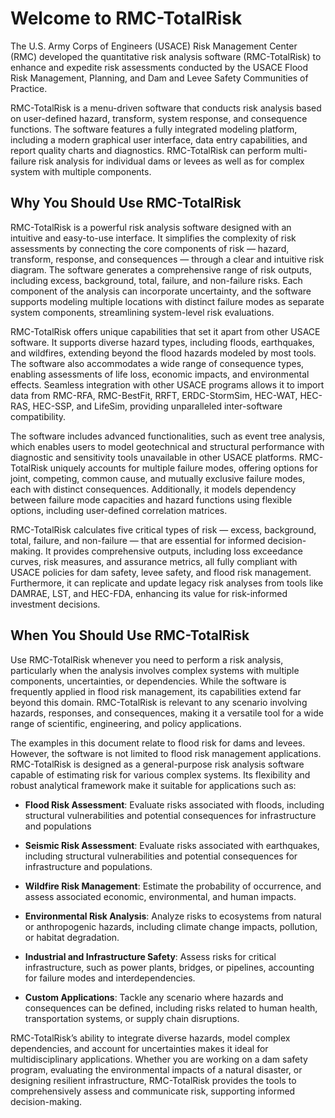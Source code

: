 # Welcome to RMC-TotalRisk {#welcome}

The U.S. Army Corps of Engineers (USACE) Risk Management Center (RMC) developed the quantitative risk analysis software (RMC-TotalRisk) to enhance and expedite risk assessments conducted by the USACE Flood Risk Management, Planning, and Dam and Levee Safety Communities of Practice.

RMC-TotalRisk is a menu-driven software that conducts risk analysis based on user-defined hazard, transform, system response, and consequence functions. The software features a fully integrated modeling platform, including a modern graphical user interface, data entry capabilities, and report quality charts and diagnostics. RMC-TotalRisk can perform multi-failure risk analysis for individual dams or levees as well as for complex system with multiple components. 

## Why You Should Use RMC-TotalRisk

RMC-TotalRisk is a powerful risk analysis software designed with an intuitive and easy-to-use interface. It simplifies the complexity of risk assessments by connecting the core components of risk — hazard, transform, response, and consequences — through a clear and intuitive risk diagram. The software generates a comprehensive range of risk outputs, including excess, background, total, failure, and non-failure risks. Each component of the analysis can incorporate uncertainty, and the software supports modeling multiple locations with distinct failure modes as separate system components, streamlining system-level risk evaluations.

RMC-TotalRisk offers unique capabilities that set it apart from other USACE software. It supports diverse hazard types, including floods, earthquakes, and wildfires, extending beyond the flood hazards modeled by most tools. The software also accommodates a wide range of consequence types, enabling assessments of life loss, economic impacts, and environmental effects. Seamless integration with other USACE programs allows it to import data from RMC-RFA, RMC-BestFit, RRFT, ERDC-StormSim, HEC-WAT, HEC-RAS, HEC-SSP, and LifeSim, providing unparalleled inter-software compatibility.

The software includes advanced functionalities, such as event tree analysis, which enables users to model geotechnical and structural performance with diagnostic and sensitivity tools unavailable in other USACE platforms. RMC-TotalRisk uniquely accounts for multiple failure modes, offering options for joint, competing, common cause, and mutually exclusive failure modes, each with distinct consequences. Additionally, it models dependency between failure mode capacities and hazard functions using flexible options, including user-defined correlation matrices.

RMC-TotalRisk calculates five critical types of risk — excess, background, total, failure, and non-failure — that are essential for informed decision-making. It provides comprehensive outputs, including loss exceedance curves, risk measures, and assurance metrics, all fully compliant with USACE policies for dam safety, levee safety, and flood risk management. Furthermore, it can replicate and update legacy risk analyses from tools like DAMRAE, LST, and HEC-FDA, enhancing its value for risk-informed investment decisions. 

## When You Should Use RMC-TotalRisk

Use RMC-TotalRisk whenever you need to perform a risk analysis, particularly when the analysis involves complex systems with multiple components, uncertainties, or dependencies. While the software is frequently applied in flood risk management, its capabilities extend far beyond this domain. RMC-TotalRisk is relevant to any scenario involving hazards, responses, and consequences, making it a versatile tool for a wide range of scientific, engineering, and policy applications.

The examples in this document relate to flood risk for dams and levees. However, the software is not limited to flood risk management applications. RMC-TotalRisk is designed as a general-purpose risk analysis software capable of estimating risk for various complex systems. Its flexibility and robust analytical framework make it suitable for applications such as: 

- **Flood Risk Assessment**: Evaluate risks associated with floods, including structural vulnerabilities and potential consequences for infrastructure and populations

- **Seismic Risk Assessment**: Evaluate risks associated with earthquakes, including structural vulnerabilities and potential consequences for infrastructure and populations.

- **Wildfire Risk Management**: Estimate the probability of occurrence, and assess associated economic, environmental, and human impacts.

- **Environmental Risk Analysis**: Analyze risks to ecosystems from natural or anthropogenic hazards, including climate change impacts, pollution, or habitat degradation.

- **Industrial and Infrastructure Safety**: Assess risks for critical infrastructure, such as power plants, bridges, or pipelines, accounting for failure modes and interdependencies.

- **Custom Applications**: Tackle any scenario where hazards and consequences can be defined, including risks related to human health, transportation systems, or supply chain disruptions.

RMC-TotalRisk's ability to integrate diverse hazards, model complex dependencies, and account for uncertainties makes it ideal for multidisciplinary applications. Whether you are working on a dam safety program, evaluating the environmental impacts of a natural disaster, or designing resilient infrastructure, RMC-TotalRisk provides the tools to comprehensively assess and communicate risk, supporting informed decision-making.

